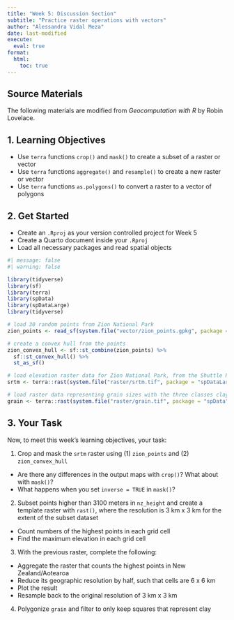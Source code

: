 ```yaml
---
title: "Week 5: Discussion Section"
subtitle: "Practice raster operations with vectors"
author: "Alessandra Vidal Meza"
date: last-modified
execute: 
  eval: true
format:
  html:
    toc: true
---
```


::: {.callout-note icon=true}
# Source Materials
The following materials are modified from *Geocomputation with R* by Robin Lovelace.
:::

## 1. Learning Objectives

- Use `terra` functions `crop()` and `mask()` to create a subset of a raster or vector 
- Use `terra` functions `aggregate()` and `resample()` to create a new raster or vector
- Use `terra` functions `as.polygons()` to convert a raster to a vector of polygons

## 2. Get Started

- Create an `.Rproj` as your version controlled project for Week 5
- Create a Quarto document inside your `.Rproj`
- Load all necessary packages and read spatial objects

```r
#| message: false
#| warning: false

library(tidyverse)
library(sf)
library(terra)
library(spData)
library(spDataLarge)
library(tidyverse)
```

```r
# load 30 random points from Zion National Park
zion_points <- read_sf(system.file("vector/zion_points.gpkg", package = "spDataLarge"))

# create a convex hull from the points 
zion_convex_hull <- sf::st_combine(zion_points) %>%
  sf::st_convex_hull() %>% 
  st_as_sf()

# load elevation raster data for Zion National Park, from the Shuttle Radar Topography Mission
srtm <- terra::rast(system.file("raster/srtm.tif", package = "spDataLarge"))

# load raster data representing grain sizes with the three classes clay, silt and sand
grain <- terra::rast(system.file("raster/grain.tif", package = "spData"))
```

## 3. Your Task

Now, to meet this week's learning objectives, your task:

1. Crop and mask the `srtm` raster using (1) `zion_points` and (2) `zion_convex_hull`
  - Are there any differences in the output maps with `crop()`? What about with `mask()`? 
  - What happens when you set `inverse = TRUE` in `mask()`?
2. Subset points higher than 3100 meters in `nz_height` and create a template raster with `rast()`, where the resolution is 3 km x 3 km for the extent of the subset dataset
  - Count numbers of the highest points in each grid cell
  - Find the maximum elevation in each grid cell
3. With the previous raster, complete the following:
  - Aggregate the raster that counts the highest points in New Zealand/Aotearoa
  - Reduce its geographic resolution by half, such that cells are 6 x 6 km
  - Plot the result
  - Resample back to the original resolution of 3 km x 3 km
4. Polygonize `grain` and filter to only keep squares that represent clay
